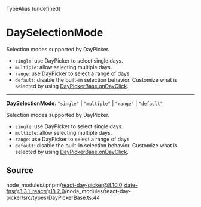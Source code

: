 <SectionTitle>TypeAlias (undefined)</SectionTitle>

# DaySelectionMode

<Description>
Selection modes supported by DayPicker.

- `single`: use DayPicker to select single days.
- `multiple`: allow selecting multiple days.
- `range`: use DayPicker to select a range of days
- `default`: disable the built-in selection behavior. Customize what is
  selected by using [DayPickerBase.onDayClick](/api/main/interfaces/DayPickerBase.md#ondayclick).
</Description>

---

<a id="undefined" name="undefined"></a>

<SignatureMemberIdentifier>**DaySelectionMode**: `"single"` \| `"multiple"` \| `"range"` \| `"default"`</SignatureMemberIdentifier>

Selection modes supported by DayPicker.

- `single`: use DayPicker to select single days.
- `multiple`: allow selecting multiple days.
- `range`: use DayPicker to select a range of days
- `default`: disable the built-in selection behavior. Customize what is
  selected by using [DayPickerBase.onDayClick](/api/main/interfaces/DayPickerBase.md#ondayclick).

## Source

node\_modules/.pnpm/react-day-picker@8.10.0\_date-fns@3.3.1\_react@18.2.0/node\_modules/react-day-picker/src/types/DayPickerBase.ts:44

